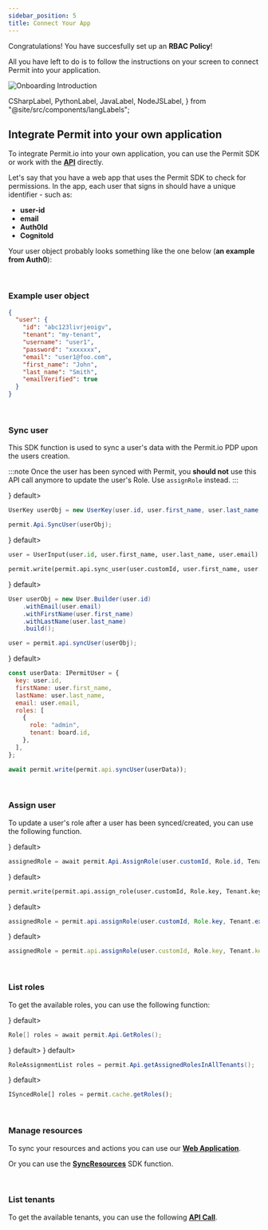 ```yaml
---
sidebar_position: 5
title: Connect Your App
---
```


Congratulations! You have succesfully set up an **RBAC Policy**!

All you have left to do is to follow the instructions on your screen to connect Permit into your application.

![Onboarding Introduction](/img/onboarding/7.png)


  CSharpLabel,
  PythonLabel,
  JavaLabel,
  NodeJSLabel,
} from "@site/src/components/langLabels";


## Integrate Permit into your own application

To integrate Permit.io into your own application, you can use the Permit SDK or work with the **[API](https://api.permit.io/redoc)** directly.

Let's say that you have a web app that uses the Permit SDK to check for permissions.
In the app, each user that signs in should have a unique identifier - such as:

- **user-id**
- **email**
- **Auth0Id**
- **CognitoId**

Your user object probably looks something like the one below (**an example from Auth0**):

<br/>

### Example user object

```json
{
  "user": {
    "id": "abc123livrjeoigv",
    "tenant": "my-tenant",
    "username": "user1",
    "password": "xxxxxxx",
    "email": "user1@foo.com",
    "first_name": "John",
    "last_name": "Smith",
    "emailVerified": true
  }
}
```

<br/>

### Sync user

This SDK function is used to sync a user's data with the Permit.io PDP upon the users creation.

:::note
Once the user has been synced with Permit, you **should not** use this API call anymore to update the user's Role. Use `assignRole` instead.
:::

<Tabs groupId="language">
<TabItem value="Dotnet" label={<CSharpLabel/>} default>

```csharp
UserKey userObj = new UserKey(user.id, user.first_name, user.last_name, user.email);

permit.Api.SyncUser(userObj);
```

  </TabItem>
<TabItem value="Python" label={<PythonLabel/>} default>

```python
user = UserInput(user.id, user.first_name, user.last_name, user.email)

permit.write(permit.api.sync_user(user.customId, user.first_name, user.last_name, user.email))
```

  </TabItem>
<TabItem value="Java" label={<JavaLabel/>} default>

```java
User userObj = new User.Builder(user.id)
    .withEmail(user.email)
    .withFirstName(user.first_name)
    .withLastName(user.last_name)
    .build();

user = permit.api.syncUser(userObj);
```

  </TabItem>
<TabItem value="Node" label={<NodeJSLabel/>} default>

```js
const userData: IPermitUser = {
  key: user.id,
  firstName: user.first_name,
  lastName: user.last_name,
  email: user.email,
  roles: [
    {
      role: "admin",
      tenant: board.id,
    },
  ],
};

await permit.write(permit.api.syncUser(userData));
```

  </TabItem>
</Tabs>

<br/>

### Assign user

To update a user's role after a user has been synced/created, you can use the following function.

<Tabs groupId="language">
<TabItem value="Dotnet" label={<CSharpLabel/>} default>

```csharp
assignedRole = await permit.Api.AssignRole(user.customId, Role.id, Tenant.externalId);
```

  </TabItem>
<TabItem value="Python" label={<PythonLabel/>} default>

```python
permit.write(permit.api.assign_role(user.customId, Role.key, Tenant.key))
```

  </TabItem>
<TabItem value="Java" label={<JavaLabel/>} default>

```java
assignedRole = permit.api.assignRole(user.customId, Role.key, Tenant.externalId);
```

  </TabItem>
<TabItem value="Node" label={<NodeJSLabel/>} default>

```js
assignedRole = permit.api.assignRole(user.customId, Role.key, Tenant.key);
```

  </TabItem>
</Tabs>

<br/>

### List roles

To get the available roles, you can use the following function:

<Tabs groupId="language">
<TabItem value="Dotnet" label={<CSharpLabel/>} default>

```csharp
Role[] roles = await permit.Api.GetRoles();
```

  </TabItem>
<TabItem value="Python" label={<PythonLabel/>} default>

<PythonConnect />

  </TabItem>
<TabItem value="Java" label={<JavaLabel/>} default>

```java
RoleAssignmentList roles = permit.Api.getAssignedRolesInAllTenants();
```

  </TabItem>
<TabItem value="Node" label={<NodeJSLabel/>} default>

```js
ISyncedRole[] roles = permit.cache.getRoles();
```

  </TabItem>
</Tabs>

<br/>

### Manage resources

To sync your resources and actions you can use our **[Web Application](https://permit.io/app/policy-editor)**.

Or you can use the **[SyncResources](/reference/SDKs/Dotnet/sync_resources)** SDK function.

<br/>

### List tenants

To get the available tenants, you can use the following **[API Call](/reference/api_with_cli#get-all-tenants)**.
